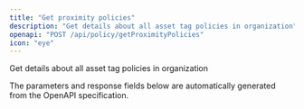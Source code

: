 ```yaml
---
title: "Get proximity policies"
description: "Get details about all asset tag policies in organization"
openapi: "POST /api/policy/getProximityPolicies"
icon: "eye"
---
```


Get details about all asset tag policies in organization

<Note>
The parameters and response fields below are automatically generated from the OpenAPI specification.
</Note>

